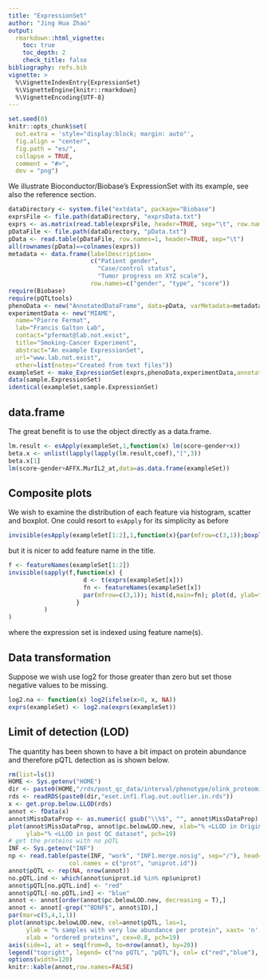 ```yaml
---
title: "ExpressionSet"
author: "Jing Hua Zhao"
output:
  rmarkdown::html_vignette:
    toc: true
    toc_depth: 2
    check_title: false
bibliography: refs.bib
vignette: >
  %\VignetteIndexEntry{ExpressionSet}
  %\VignetteEngine{knitr::rmarkdown}
  %\VignetteEncoding{UTF-8}
---
```


```r
set.seed(0)
knitr::opts_chunk$set(
  out.extra = 'style="display:block; margin: auto"',
  fig.align = "center",
  fig.path = "es/",
  collapse = TRUE,
  comment = "#>",
  dev = "png")
```

We illustrate Bioconductor/Biobase's ExpressionSet with its example, see also the reference section.

```r
dataDirectory <- system.file("extdata", package="Biobase")
exprsFile <- file.path(dataDirectory, "exprsData.txt")
exprs <- as.matrix(read.table(exprsFile, header=TRUE, sep="\t", row.names=1, as.is=TRUE))
pDataFile <- file.path(dataDirectory, "pData.txt")
pData <- read.table(pDataFile, row.names=1, header=TRUE, sep="\t")
all(rownames(pData)==colnames(exprs))
metadata <- data.frame(labelDescription=
                       c("Patient gender",
                         "Case/control status",
                         "Tumor progress on XYZ scale"),
                       row.names=c("gender", "type", "score"))
require(Biobase)
require(pQTLtools)
phenoData <- new("AnnotatedDataFrame", data=pData, varMetadata=metadata)
experimentData <- new("MIAME",
  name="Pierre Fermat",
  lab="Francis Galton Lab",
  contact="pfermat@lab.not.exist",
  title="Smoking-Cancer Experiment",
  abstract="An example ExpressionSet",
  url="www.lab.not.exist",
  other=list(notes="Created from text files"))
exampleSet <- make_ExpressionSet(exprs,phenoData,experimentData,annotation="hgu95av2")
data(sample.ExpressionSet)
identical(exampleSet,sample.ExpressionSet)
```

## data.frame

The great benefit is to use the object directly as a data.frame.

```r
lm.result <- esApply(exampleSet,1,function(x) lm(score~gender+x))
beta.x <- unlist(lapply(lapply(lm.result,coef),"[",3))
beta.x[1]
lm(score~gender+AFFX.MurIL2_at,data=as.data.frame(exampleSet))
```

## Composite plots

We wish to examine the distribution of each feature via histogram, scatter and boxplot.
One could resort to `esApply` for its simplicity as before

```r
invisible(esApply(exampleSet[1:2],1,function(x){par(mfrow=c(3,1));boxplot(x);hist(x);plot(x)}))
```
but it is nicer to add feature name in the title.

```r
f <- featureNames(exampleSet[1:2])
invisible(sapply(f,function(x) {
                     d <- t(exprs(exampleSet[x]))
                     fn <- featureNames(exampleSet[x])
                     par(mfrow=c(3,1)); hist(d,main=fn); plot(d, ylab=fn); boxplot(d)
                   }
          )
)
```
where the expression set is indexed using feature name(s).

## Data transformation

Suppose we wish use log2 for those greater than zero but set those negative values to be missing.

```r
log2.na <- function(x) log2(ifelse(x>0, x, NA))
exprs(exampleSet) <- log2.na(exprs(exampleSet))
```

## Limit of detection (LOD)

The quantity has been shown to have a bit impact on protein abundance and therefore pQTL detection as is shown below.

```r
rm(list=ls())
HOME <- Sys.getenv("HOME")
dir <- paste0(HOME,"/rds/post_qc_data/interval/phenotype/olink_proteomics/post-qc/")
rds <- readRDS(paste0(dir,"eset.inf1.flag.out.outlier.in.rds"))
x <- get.prop.below.LLOD(rds)
annot <- fData(x)
annot$MissDataProp <- as.numeric( gsub("\\%$", "", annot$MissDataProp) )
plot(annot$MissDataProp, annot$pc.belowLOD.new, xlab="% <LLOD in Original",
     ylab="% <LLOD in post QC dataset", pch=19)
# get the proteins with no pQTL
INF <- Sys.getenv("INF")
np <- read.table(paste(INF, "work", "INF1.merge.nosig", sep="/"), head=F,
                 col.names = c("prot", "uniprot.id"))
annot$pQTL <- rep(NA, nrow(annot))
no.pQTL.ind <- which(annot$uniprot.id %in% np$uniprot)
annot$pQTL[no.pQTL.ind] <- "red"
annot$pQTL[-no.pQTL.ind] <- "blue"
annot <- annot[order(annot$pc.belowLOD.new, decreasing = T),]
annot <- annot[-grep("^BDNF$", annot$ID),]
par(mar=c(5,4,1,1))
plot(annot$pc.belowLOD.new, col=annot$pQTL, las=1,
     ylab = "% samples with very low abundance per protein", xaxt= 'n',
     xlab = "ordered proteins", cex=0.8, pch=19)
axis(side=1, at = seq(from=0, to=nrow(annot), by=20))
legend("topright", legend= c("no pQTL", "pQTL"), col= c("red","blue"), pch = 19)
options(width=120)
knitr::kable(annot,row.names=FALSE)
```
